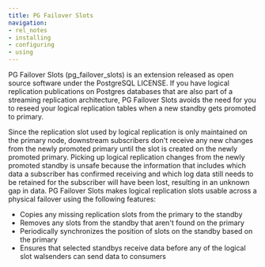 ```yaml
---
title: PG Failover Slots
navigation:
- rel_notes
- installing
- configuring
- using
---
```


PG Failover Slots (pg_failover_slots) is an extension released as open source software under the PostgreSQL LICENSE. If you have logical replication publications on Postgres databases that are also part of a streaming replication architecture,
PG Failover Slots avoids the need for you to reseed your logical replication tables when a new standby gets promoted to primary.

Since the replication slot used by logical replication is only maintained on the primary node, downstream subscribers don't receive any new changes from the newly promoted primary until the slot is created on the newly promoted primary. Picking up logical replication changes from the newly promoted standby is unsafe because the information that includes which data a subscriber has confirmed receiving and which log data still needs to be retained for the subscriber will have been lost, resulting in an unknown gap in data. PG Failover Slots makes logical replication slots usable across a physical failover using the following features:

- Copies any missing replication slots from the primary to the standby
- Removes any slots from the standby that aren't found on the primary
- Periodically synchronizes the position of slots on the standby based on the primary
- Ensures that selected standbys receive data before any of the logical slot walsenders can send data to consumers


